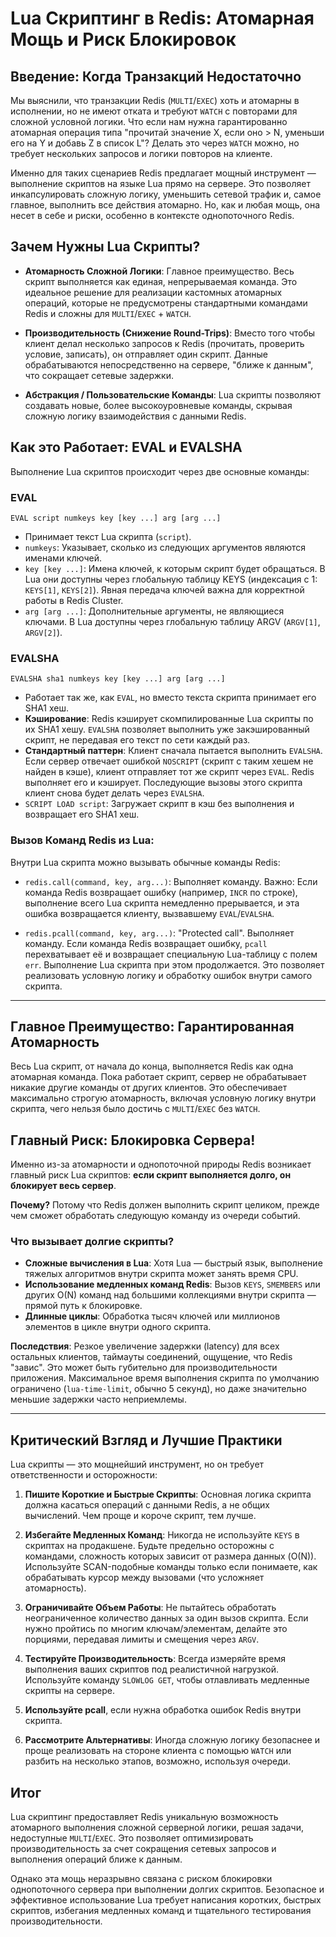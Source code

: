 # Lua Скриптинг в Redis: Атомарная Мощь и Риск Блокировок

## Введение: Когда Транзакций Недостаточно

Мы выяснили, что транзакции Redis (`MULTI`/`EXEC`) хоть и атомарны в исполнении, но не имеют отката и требуют `WATCH` с повторами для сложной условной логики. Что если нам нужна гарантированно атомарная операция типа "прочитай значение X, если оно > N, уменьши его на Y и добавь Z в список L"? Делать это через `WATCH` можно, но требует нескольких запросов и логики повторов на клиенте.

Именно для таких сценариев Redis предлагает мощный инструмент — выполнение скриптов на языке Lua прямо на сервере. Это позволяет инкапсулировать сложную логику, уменьшить сетевой трафик и, самое главное, выполнить все действия атомарно. Но, как и любая мощь, она несет в себе и риски, особенно в контексте однопоточного Redis.

## Зачем Нужны Lua Скрипты?

- **Атомарность Сложной Логики**: Главное преимущество. Весь скрипт выполняется как единая, непрерываемая команда. Это идеальное решение для реализации кастомных атомарных операций, которые не предусмотрены стандартными командами Redis и сложны для `MULTI`/`EXEC` + `WATCH`.

- **Производительность (Снижение Round-Trips)**: Вместо того чтобы клиент делал несколько запросов к Redis (прочитать, проверить условие, записать), он отправляет один скрипт. Данные обрабатываются непосредственно на сервере, "ближе к данным", что сокращает сетевые задержки.

- **Абстракция / Пользовательские Команды**: Lua скрипты позволяют создавать новые, более высокоуровневые команды, скрывая сложную логику взаимодействия с данными Redis.

## Как это Работает: EVAL и EVALSHA

Выполнение Lua скриптов происходит через две основные команды:

### EVAL

```
EVAL script numkeys key [key ...] arg [arg ...]
```

- Принимает текст Lua скрипта (`script`).
- `numkeys`: Указывает, сколько из следующих аргументов являются именами ключей.
- `key [key ...]`: Имена ключей, к которым скрипт будет обращаться. В Lua они доступны через глобальную таблицу KEYS (индексация с 1: `KEYS[1]`, `KEYS[2]`). Явная передача ключей важна для корректной работы в Redis Cluster.
- `arg [arg ...]`: Дополнительные аргументы, не являющиеся ключами. В Lua доступны через глобальную таблицу ARGV (`ARGV[1]`, `ARGV[2]`).

### EVALSHA

```
EVALSHA sha1 numkeys key [key ...] arg [arg ...]
```

- Работает так же, как `EVAL`, но вместо текста скрипта принимает его SHA1 хеш.
- **Кэширование**: Redis кэширует скомпилированные Lua скрипты по их SHA1 хешу. `EVALSHA` позволяет выполнить уже закэшированный скрипт, не передавая его текст по сети каждый раз.
- **Стандартный паттерн**: Клиент сначала пытается выполнить `EVALSHA`. Если сервер отвечает ошибкой `NOSCRIPT` (скрипт с таким хешем не найден в кэше), клиент отправляет тот же скрипт через `EVAL`. Redis выполняет его и кэширует. Последующие вызовы этого скрипта клиент снова будет делать через `EVALSHA`.
- `SCRIPT LOAD script`: Загружает скрипт в кэш без выполнения и возвращает его SHA1 хеш.

### Вызов Команд Redis из Lua:

Внутри Lua скрипта можно вызывать обычные команды Redis:

- `redis.call(command, key, arg...)`: Выполняет команду. Важно: Если команда Redis возвращает ошибку (например, `INCR` по строке), выполнение всего Lua скрипта немедленно прерывается, и эта ошибка возвращается клиенту, вызвавшему `EVAL`/`EVALSHA`.

- `redis.pcall(command, key, arg...)`: "Protected call". Выполняет команду. Если команда Redis возвращает ошибку, `pcall` перехватывает её и возвращает специальную Lua-таблицу с полем `err`. Выполнение Lua скрипта при этом продолжается. Это позволяет реализовать условную логику и обработку ошибок внутри самого скрипта.

---

## Главное Преимущество: Гарантированная Атомарность

Весь Lua скрипт, от начала до конца, выполняется Redis как одна атомарная команда. Пока работает скрипт, сервер не обрабатывает никакие другие команды от других клиентов. Это обеспечивает максимально строгую атомарность, включая условную логику внутри скрипта, чего нельзя было достичь с `MULTI`/`EXEC` без `WATCH`.

## Главный Риск: Блокировка Сервера!

Именно из-за атомарности и однопоточной природы Redis возникает главный риск Lua скриптов: **если скрипт выполняется долго, он блокирует весь сервер**.

**Почему?** Потому что Redis должен выполнить скрипт целиком, прежде чем сможет обработать следующую команду из очереди событий.

### Что вызывает долгие скрипты?

- **Сложные вычисления в Lua**: Хотя Lua — быстрый язык, выполнение тяжелых алгоритмов внутри скрипта может занять время CPU.
- **Использование медленных команд Redis**: Вызов `KEYS`, `SMEMBERS` или других O(N) команд над большими коллекциями внутри скрипта — прямой путь к блокировке.
- **Длинные циклы**: Обработка тысяч ключей или миллионов элементов в цикле внутри одного скрипта.

**Последствия**: Резкое увеличение задержки (latency) для всех остальных клиентов, таймауты соединений, ощущение, что Redis "завис". Это может быть губительно для производительности приложения. Максимальное время выполнения скрипта по умолчанию ограничено (`lua-time-limit`, обычно 5 секунд), но даже значительно меньшие задержки часто неприемлемы.

---

## Критический Взгляд и Лучшие Практики

Lua скрипты — это мощнейший инструмент, но он требует ответственности и осторожности:

1. **Пишите Короткие и Быстрые Скрипты**: Основная логика скрипта должна касаться операций с данными Redis, а не общих вычислений. Чем проще и короче скрипт, тем лучше.

2. **Избегайте Медленных Команд**: Никогда не используйте `KEYS` в скриптах на продакшене. Будьте предельно осторожны с командами, сложность которых зависит от размера данных (O(N)). Используйте SCAN-подобные команды только если понимаете, как обрабатывать курсор между вызовами (что усложняет атомарность).

3. **Ограничивайте Объем Работы**: Не пытайтесь обработать неограниченное количество данных за один вызов скрипта. Если нужно пройтись по многим ключам/элементам, делайте это порциями, передавая лимиты и смещения через `ARGV`.

4. **Тестируйте Производительность**: Всегда измеряйте время выполнения ваших скриптов под реалистичной нагрузкой. Используйте команду `SLOWLOG GET`, чтобы отлавливать медленные скрипты на сервере.

5. **Используйте pcall**, если нужна обработка ошибок Redis внутри скрипта.

6. **Рассмотрите Альтернативы**: Иногда сложную логику безопаснее и проще реализовать на стороне клиента с помощью `WATCH` или разбить на несколько этапов, возможно, используя очереди.

## Итог

Lua скриптинг предоставляет Redis уникальную возможность атомарного выполнения сложной серверной логики, решая задачи, недоступные `MULTI`/`EXEC`. Это позволяет оптимизировать производительность за счет сокращения сетевых запросов и выполнения операций ближе к данным.

Однако эта мощь неразрывно связана с риском блокировки однопоточного сервера при выполнении долгих скриптов. Безопасное и эффективное использование Lua требует написания коротких, быстрых скриптов, избегания медленных команд и тщательного тестирования производительности.
